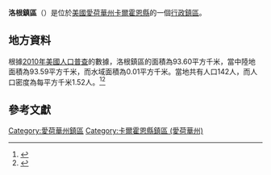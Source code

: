 {{noteTA
|G1=USState
|G2=地名
|G3=Unit
}}
{{Infobox settlement
|official_name            = 洛根鎮區
|native_name = Logan Township
|settlement_type          = [[行政鎮區|行政鎮區]]
|image_skyline            = 
|imagesize                = 
|image_map                = Map highlighting Logan Township, Calhoun County, Iowa.svg
|mapsize                  = 250px
|pushpin_map  =USA Iowa
|pushpin_label = 洛根鎮區
|pushpin_label_position   = top
|pushpin_map_caption      = 洛根鎮區在愛荷華州的位置
|subdivision_type         = [[世界政區索引|國家]]
|subdivision_type1        = [[美国州份|州份]]
|subdivision_type2        = [[愛荷華州行政区划|縣]]
|subdivision_name         = [[美国|美国]]
|subdivision_name1        = [[愛荷華州|愛荷華州]]
|subdivision_name2        = [[卡爾霍恩縣_(愛荷華州)|卡爾霍恩縣]]
|elevation_ft             = 1184
|elevation_m              = 361
|timezone                 = [[北美中部時區|北美中部時區]]
|area_total_km2           = 93.60
|area_land_km2            = 93.59
|area_water_km2           = 0.01
|area_total_sq_mi         = 
|area_land_sq_mi          = 
|area_water_sq_mi         = 
|population_as_of         = [[2010年美國人口普查|2010]]
|population_footnotes     = 
|population_total         = 142
|population_density_km2   = auto
|population_density_sq_mi = auto
|utc_offset               = -6
|coordinates              = {{coord|42|20|25|N|94|34|31|W|type:city_region:US-AL_source:GNS-enwiki|display=inline,title}}
| coor_pinpoint           = 
| coordinates_footnotes   = 
|timezone_DST             = CDT
|utc_offset_DST           = -5
|postal_code_type         = [[美國郵區編號|郵區編號]]
|postal_code              = 
|area_code                = {{link-en|电话区号712|Area code 712|712}}
|blank_name = [[地名信息系统|GNIS ID]]
|blank_info = 468295
}}
'''洛根鎮區'''（{{lang-en|Logan Township}}）是位於[[美國|美國]][[愛荷華州|愛荷華州]][[卡爾霍恩縣_(愛荷華州)|卡爾霍恩縣]]的一個[[行政鎮區|行政鎮區]]。

== 地方資料 ==
根據[[2010年美國人口普查|2010年美國人口普查]]的數據，洛根鎮區的面積為93.60平方千米，當中陸地面積為93.59平方千米，而水域面積為0.01平方千米。當地共有人口142人，而人口密度為每平方千米1.52人。<ref name="GR8">{{cite web|url=http://factfinder2.census.gov|publisher=[[美国人口调查局|美国人口调查局]]|accessdate=2011-05-14|title=American FactFinder|archive-date=2013-09-11|archive-url=https://web.archive.org/web/20130911234518/http://factfinder2.census.gov/|dead-url=no}}</ref><ref>{{cite web|url=https://www.citypopulation.de/en/usa/iowa/admin/|title=USA: Iowa (Counties and Townships) - City Population}}</ref>

== 參考文獻 ==
{{reflist}}

{{卡爾霍恩縣 (愛荷華州)}}

{{DEFAULTSORT:Logan Township}}
[[Category:愛荷華州鎮區|Category:愛荷華州鎮區]]
[[Category:卡爾霍恩縣鎮區_(愛荷華州)|Category:卡爾霍恩縣鎮區 (愛荷華州)]]

{{Iowa-geo-stub}}